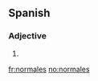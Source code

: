 ==Spanish==

===Adjective===
{{infl|es|adjective form}} {{m|f}} {{p}}

# {{plural of|lang=Spanish|[[normal]]|nocat=1}}

[[fr:normales]]
[[no:normales]]